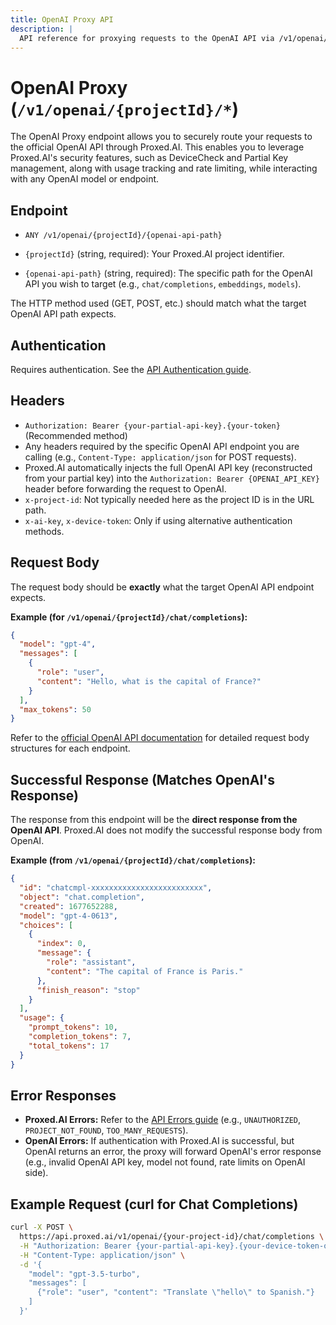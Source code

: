 ```yaml
---
title: OpenAI Proxy API
description: |
  API reference for proxying requests to the OpenAI API via /v1/openai/{projectId}/*. Securely use OpenAI models with Proxed.AI's features.
---
```


# OpenAI Proxy (`/v1/openai/{projectId}/*`)

The OpenAI Proxy endpoint allows you to securely route your requests to the official OpenAI API through Proxed.AI. This enables you to leverage Proxed.AI's security features, such as DeviceCheck and Partial Key management, along with usage tracking and rate limiting, while interacting with any OpenAI model or endpoint.

## Endpoint

*   `ANY /v1/openai/{projectId}/{openai-api-path}`

*   `{projectId}` (string, required): Your Proxed.AI project identifier.
*   `{openai-api-path}` (string, required): The specific path for the OpenAI API you wish to target (e.g., `chat/completions`, `embeddings`, `models`).

The HTTP method used (GET, POST, etc.) should match what the target OpenAI API path expects.

## Authentication

Requires authentication. See the [API Authentication guide](/docs/authentication).

## Headers

*   `Authorization: Bearer {your-partial-api-key}.{your-token}` (Recommended method)
*   Any headers required by the specific OpenAI API endpoint you are calling (e.g., `Content-Type: application/json` for POST requests).
*   Proxed.AI automatically injects the full OpenAI API key (reconstructed from your partial key) into the `Authorization: Bearer {OPENAI_API_KEY}` header before forwarding the request to OpenAI.
*   `x-project-id`: Not typically needed here as the project ID is in the URL path.
*   `x-ai-key`, `x-device-token`: Only if using alternative authentication methods.

## Request Body

The request body should be **exactly** what the target OpenAI API endpoint expects.

**Example (for `/v1/openai/{projectId}/chat/completions`):**

```json
{
  "model": "gpt-4",
  "messages": [
    {
      "role": "user",
      "content": "Hello, what is the capital of France?"
    }
  ],
  "max_tokens": 50
}
```

Refer to the [official OpenAI API documentation](https://platform.openai.com/docs/api-reference) for detailed request body structures for each endpoint.

## Successful Response (Matches OpenAI's Response)

The response from this endpoint will be the **direct response from the OpenAI API**.
Proxed.AI does not modify the successful response body from OpenAI.

**Example (from `/v1/openai/{projectId}/chat/completions`):**

```json
{
  "id": "chatcmpl-xxxxxxxxxxxxxxxxxxxxxxxxx",
  "object": "chat.completion",
  "created": 1677652288,
  "model": "gpt-4-0613",
  "choices": [
    {
      "index": 0,
      "message": {
        "role": "assistant",
        "content": "The capital of France is Paris."
      },
      "finish_reason": "stop"
    }
  ],
  "usage": {
    "prompt_tokens": 10,
    "completion_tokens": 7,
    "total_tokens": 17
  }
}
```

## Error Responses

*   **Proxed.AI Errors:** Refer to the [API Errors guide](/docs/api-errors) (e.g., `UNAUTHORIZED`, `PROJECT_NOT_FOUND`, `TOO_MANY_REQUESTS`).
*   **OpenAI Errors:** If authentication with Proxed.AI is successful, but OpenAI returns an error, the proxy will forward OpenAI's error response (e.g., invalid OpenAI API key, model not found, rate limits on OpenAI side).

## Example Request (curl for Chat Completions)

```bash
curl -X POST \
  https://api.proxed.ai/v1/openai/{your-project-id}/chat/completions \
  -H "Authorization: Bearer {your-partial-api-key}.{your-device-token-or-test-key}" \
  -H "Content-Type: application/json" \
  -d '{
    "model": "gpt-3.5-turbo",
    "messages": [
      {"role": "user", "content": "Translate \"hello\" to Spanish."}
    ]
  }'
```
